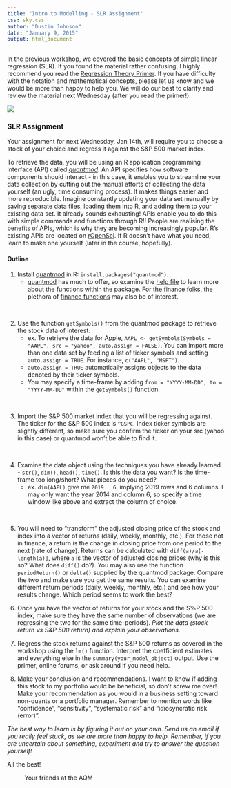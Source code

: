 ```yaml
---
title: "Intro to Modelling - SLR Assignment"
css: sky.css
author: "Dustin Johnson"
date: "January 9, 2015"
output: html_document
---
```


In the previous workshop, we covered the basic concepts of simple linear regression (SLR). If you found the material rather confusing, I highly recommend you read the [Regression Theory Primer](https://github.com/Dustin21/Dustin21.github.io/blob/master/AQM/Week5_Model_regression/Regression.pdf?raw=true). If you have difficulty with the notation and mathematical concepts, please let us know and we would be more than happy to help you. We will do our best to clarify and review the material next Wednesday (after you read the primer!).

![](w5449egf111.gif)

### SLR Assignment

Your assignment for next Wednesday, Jan 14th, will require you to choose a stock of your choice and regress it against the S&P 500 market index. 

To retrieve the data, you will be using an R application programming interface (API) called [_quantmod_](http://www.quantmod.com/). An API specifies how software components should interact - in this case, it enables you to streamline your data collection by cutting out the manual efforts of collecting the data yourself (an ugly, time consuming process). It makes things easier and more reproducible. Imagine constantly updating your data set manually by saving separate data files, loading them into R, and adding them to your existing data set. It already sounds exhausting! APIs enable you to do this with simple commands and functions through R!! People are realising the benefits of APIs, which is why they are becoming increasingly popular. R's existing APIs are located on [rOpenSci](http://ropensci.org/). If R doesn't have what you need, learn to make one yourself (later in the course, hopefully).

#### Outline

1. Install [quantmod](http://www.quantmod.com/) in R: `install.packages("quantmod")`.
	* [quantmod](http://www.quantmod.com/) has much to offer, so examine the [help file](http://cran.r-project.org/web/packages/quantmod/quantmod.pdf) to learn more about the functions within the package. For the finance folks, the plethora of [finance functions](http://www.quantmod.com/documentation/00Index.html) may also be of interest.

\

2. Use the function `getSymbols()` from the quantmod package to retrieve the stock data of interest.
	* ex. To retrieve the data for Apple, `AAPL <- getSymbols(Symbols = "AAPL", src = "yahoo", auto.assign = FALSE)`. You can import more than one data set by feeding a list of ticker symbols and setting `auto.assign = TRUE`. For instance, `c("AAPL", "MSFT")`.
	* `auto.assign = TRUE` automatically assigns objects to the data denoted by their ticker symbols.
	* You may specify a time-frame by adding `from = "YYYY-MM-DD", to = "YYYY-MM-DD"` within the `getSymbols()` function.

\

3. Import the S&P 500 market index that you will be regressing against. The ticker for the S&P 500 index is `^GSPC`. Index ticker symbols are slightly different, so make sure you confirm the ticker on your src (yahoo in this case) or quantmod won't be able to find it. 

\

4. Examine the data object using the techniques you have already learned - `str()`, `dim()`, `head()`, `time()`. Is this the data you want? Is the time-frame too long/short? What pieces do you need?
	* ex. `dim(AAPL)` give me `2019   6`, implying 2019 rows and 6 columns. I may only want the year 2014 and column 6, so specify a time window like above and extract the column of choice.

\

5. You will need to "transform" the adjusted closing price of the stock and index into a vector of returns (daily, weekly, monthly, etc.). For those not in finance, a return is the change in closing price from one period to the next (rate of change). Returns can be calculated with `diff(a)/a[-length(a)]`, where `a` is the vector of adjusted closing prices (why is this so? What does `diff()` do?).  You may also use the function `periodReturn()` or `delta()` supplied by the quantmod package. Compare the two and make sure you get the same results. You can examine different return periods (daily, weekly, monthly, etc.) and see how your results change. Which period seems to work the best?

6. Once you have the vector of returns for your stock and the S%P 500 index, make sure they have the same number of observations (we are regressing the two for the same time-periods). _Plot the data (stock return vs S&P 500 return) and explain your observations._

7. Regress the stock returns against the S&P 500 returns as covered in the workshop using the `lm()` function. Interpret the coefficient estimates and everything else in the `summary(your_model_object)` output. Use the primer, online forums, or ask around if you need help. 

8. Make your conclusion and recommendations. I want to know if adding this stock to my portfolio would be beneficial, so don't screw me over! Make your recommendation as you would in a business setting toward non-quants or a portfolio manager. Remember to mention words like "confidence", "sensitivity", "systematic risk" and "idiosyncratic risk (error)".


*The best way to learn is by figuring it out on your own. Send us an email if you really feel stuck, as we are more than happy to help. Remember, if you are uncertain about something, experiment and try to answer the question yourself!*

All the best!

~ Your friends at the AQM



